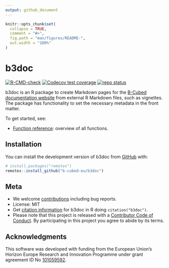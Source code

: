 ```yaml
---
output: github_document
---
```


<!-- README.md is generated from README.Rmd. Please edit that file -->

```r
knitr::opts_chunk$set(
  collapse = TRUE,
  comment = "#>",
  fig.path = "man/figures/README-",
  out.width = "100%"
)
```

# b3doc

<!-- badges: start -->
[![R-CMD-check](https://github.com/b-cubed-eu/b3doc/actions/workflows/R-CMD-check.yaml/badge.svg)](https://github.com/b-cubed-eu/b3doc/actions/workflows/R-CMD-check.yaml)
[![Codecov test coverage](https://codecov.io/gh/b-cubed-eu/b3doc/graph/badge.svg)](https://app.codecov.io/gh/b-cubed-eu/b3doc)
[![repo status](https://www.repostatus.org/badges/latest/active.svg)](https://www.repostatus.org/#active)
<!-- badges: end -->

b3doc is an R package to create Markdown pages for the [B-Cubed documentation website](https://docs.b-cubed.eu) from external R Markdown files, such as vignettes. The package has functionality to set the necessary metadata in the front matter.

To get started, see:

- [Function reference](https://b-cubed-eu.github.io/b3doc/reference/index.html): overview of all functions.

## Installation

You can install the development version of b3doc from [GitHub](https://github.com/b-cubed-eu/b3doc) with:

``` r
# install.packages("remotes")
remotes::install_github("b-cubed-eu/b3doc")
```

## Meta

- We welcome [contributions](https://b-cubed-eu.github.io/b3doc/CONTRIBUTING.html) including bug reports.
- License: MIT
- Get [citation information](https://b-cubed-eu.github.io/b3doc/authors.html#citation) for b3doc in R doing `citation("b3doc")`.
- Please note that this project is released with a [Contributor Code of Conduct](https://b-cubed-eu.github.io/b3doc/CODE_OF_CONDUCT.html). By participating in this project you agree to abide by its terms.

## Acknowledgments

This software was developed with funding from the European Union's Horizon Europe Research and Innovation Programme under grant agreement ID No [101059592](https://doi.org/10.3030/101059592).
